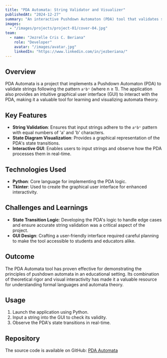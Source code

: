 ```yaml
---
title: "PDA Automata: String Validator and Visualizer"
publishedAt: "2024-12-27"
summary: "An interactive Pushdown Automaton (PDA) tool that validates strings of the form `aⁿbⁿ` and visualizes the PDA's state transitions."
images:
  - "/images/projects/project-01/cover-04.jpg"
team:
  - name: "Jezrelle Cris C. Beriana"
    role: "Developer"
    avatar: "/images/avatar.jpg"
    linkedIn: "https://www.linkedin.com/in/jezberiana/"
---
```


## Overview

PDA Automata is a project that implements a Pushdown Automaton (PDA) to validate strings following the pattern `aⁿbⁿ` (where n ≥ 1). The application also provides an intuitive graphical user interface (GUI) to interact with the PDA, making it a valuable tool for learning and visualizing automata theory.

## Key Features

- **String Validation**: Ensures that input strings adhere to the `aⁿbⁿ` pattern with equal numbers of 'a' and 'b' characters.
- **State Diagram Visualization**: Provides a graphical representation of the PDA's state transitions.
- **Interactive GUI**: Enables users to input strings and observe how the PDA processes them in real-time.

## Technologies Used

- **Python**: Core language for implementing the PDA logic.
- **Tkinter**: Used to create the graphical user interface for enhanced interactivity.

## Challenges and Learnings

- **State Transition Logic**: Developing the PDA's logic to handle edge cases and ensure accurate string validation was a critical aspect of the project.
- **GUI Design**: Crafting a user-friendly interface required careful planning to make the tool accessible to students and educators alike.

## Outcome

The PDA Automata tool has proven effective for demonstrating the principles of pushdown automata in an educational setting. Its combination of theoretical rigor and visual interactivity has made it a valuable resource for understanding formal languages and automata theory.

## Usage

1. Launch the application using Python.
2. Input a string into the GUI to check its validity.
3. Observe the PDA's state transitions in real-time.

## Repository

The source code is available on GitHub: [PDA Automata](https://github.com/mingkycas/pda-automata.git)
